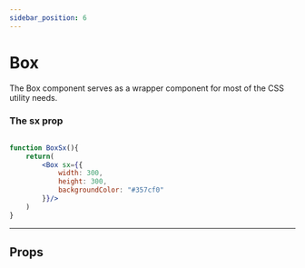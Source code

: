```yaml
---
sidebar_position: 6
---
```



# Box

The Box component serves as a wrapper component for most of the CSS utility needs.

### The sx prop

```jsx live

function BoxSx(){
    return(
        <Box sx={{
            width: 300,
            height: 300,
            backgroundColor: "#357cf0"
        }}/>
    )
}
```
---

## Props

<PropsTable name="Box" />